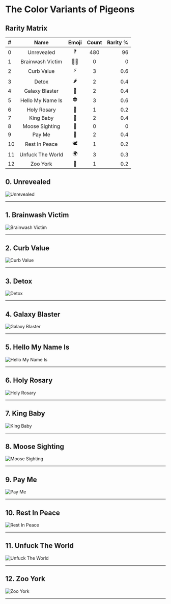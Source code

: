 # The Color Variants of Pigeons


## Rarity Matrix

| # | Name | Emoji | Count | Rarity % |
|:--|:----:|:-----:|:-----:|---------:|
|  0 | Unrevealed       | ❓ | 480 | 96 |
|  1 | Brainwash Victim | 🧟‍♀️ | 0 | 0 |
|  2 | Curb Value       | ⚡️ | 3 | 0.6 |
|  3 | Detox            | 🌶 | 2 | 0.4 |
|  4 | Galaxy Blaster   | 🔫 | 2 | 0.4 |
|  5 | Hello My Name Is | 👽 | 3 | 0.6 |
|  6 | Holy Rosary      | 📿 | 1 | 0.2 |
|  7 | King Baby        | 👑 | 2 | 0.4 |
|  8 | Moose Sighting   | 🦌 | 0 | 0 |
|  9 | Pay Me           | 💸 | 2 | 0.4 |
| 10 | Rest In Peace    | 🕊 | 1 | 0.2 | 
| 11 | Unfuck The World | 🌍 | 3 | 0.3 |
| 12 | Zoo York         | 🗽 | 1 | 0.2 |


## 0. Unrevealed

![Unrevealed](/_assets/_variants/svg/0-Unrevealed.svg)

---

## 1. Brainwash Victim

![Brainwash Victim](/_assets/_variants/svg/1-Brainwash-Victim.svg)

---

## 2. Curb Value

![Curb Value](/_assets/_variants/svg/2-Curb-Value.svg)

---

## 3. Detox

![Detox](/_assets/_variants/svg/3-Detox.svg)

---

## 4. Galaxy Blaster

![Galaxy Blaster](/_assets/_variants/svg/4-Galaxy-Blaster.svg)

---

## 5. Hello My Name Is

![Hello My Name Is](/_assets/_variants/svg/5-Hello-My-Name-Is.svg)

---

## 6. Holy Rosary

![Holy Rosary](/_assets/_variants/svg/6-Holy-Rosary.svg)

---

## 7. King Baby

![King Baby](/_assets/_variants/svg/7-King-Baby.svg)

---

## 8. Moose Sighting

![Moose Sighting](/_assets/_variants/svg/8-Moose-Sighting.svg)

---

## 9. Pay Me

![Pay Me](/_assets/_variants/svg/9-Pay-Me.svg)

---

## 10. Rest In Peace

![Rest In Peace](/_assets/_variants/svg/10-Rest-In-Peace.svg)

---

## 11. Unfuck The World

![Unfuck The World](/_assets/_variants/svg/11-Unfuck-The-World.svg)

---

## 12. Zoo York

![Zoo York](/_assets/_variants/svg/12-Zoo-York.svg)

---